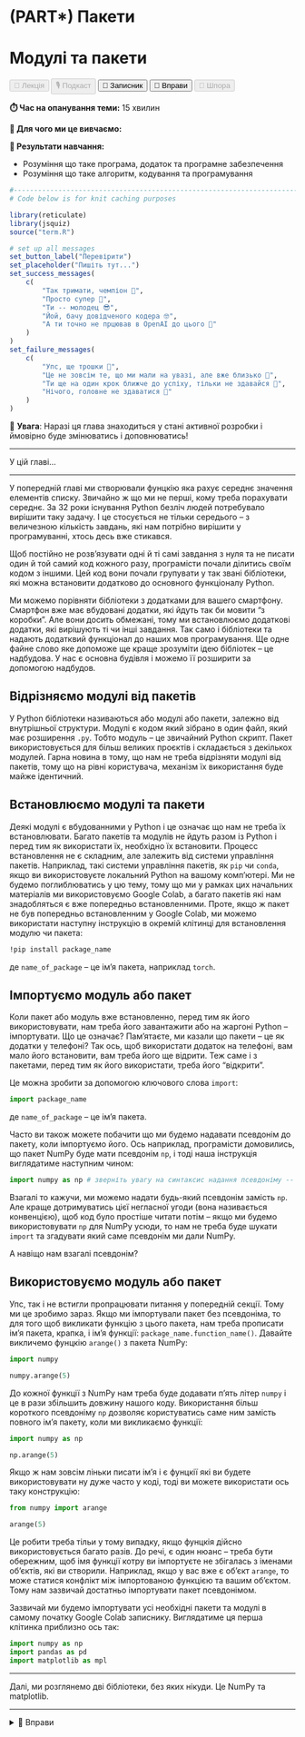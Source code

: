 # (PART\*) Пакети {-}

# Модулі та пакети 

<div class="btn-group">
  <button class="lecture" disabled>🎥 Лекція</button>
  <button class="podcast" disabled>🎙️ Подкаст</button>
  <button class="notebook">📓 Записник</button>
  <button class="exercises" onclick="openDetailsById('pkgs_exercises');">🤸 Вправи</button>
  <button class="cheat" disabled>📝 Шпора</button>
</div>

**⏱️ Час на опанування теми:** 15 хвилин

**🤷 Для чого ми це вивчаємо:**

**🔑 Результати навчання:**

- Розуміння що таке програма, додаток та програмне забезпечення
- Розуміння що таке алгоритм, кодування та програмування 

```r
#-------------------------------------------------------------------------------
# Code below is for knit caching purposes

library(reticulate)
library(jsquiz)
source("term.R")

# set up all messages 
set_button_label("Перевірити")
set_placeholder("Пишіть тут...")
set_success_messages(
    c(
        "Так тримати, чемпіон 🌟",
        "Просто супер 🤩",
        "Ти -- молодец 😎",
        "Йой, бачу довідченого кодера 🤓",
        "А ти точно не прцював в OpenAI до цього 🤖"
    )
)
set_failure_messages(
    c(
        "Упс, ще трошки 😬",
        "Це не зовсім те, що ми мали на увазі, але вже близько 🙊",
        "Ти ще на один крок ближче до успіху, тільки не здавайся 🚀",
        "Нічого, головне не здаватися 💪"
    )
)
```

<div class = "warning">
🎈 **Увага**: Наразі ця глава знаходиться у стані активної розробки і ймовірно буде змінюватись і доповнюватись!
</div>

---

У цій главі...

---

У попередній главі ми створювали фунцкію яка рахує середнє значення елементів списку. Звичайно ж що ми не перші, кому треба порахувати середнє. За 32 роки існування Python безліч людей потребувало вирішити таку задачу. І це стосується не тільки середього -- з величезною кількість завдань, які нам потрібно вирішити у програмуванні, хтось десь вже стикався. 

Щоб постійно не розв'язувати одні й ті самі завдання з нуля та не писати один й той самий код кожного разу, програмісти почали ділитись своїм кодом з іншими. Цей код вони почали групувати у так звані бібліотеки, які можна встановити додатково до основного функціоналу Python.

Ми можемо порівняти бібліотеки з додатками для вашего смартфону. Смартфон вже має вбудовані додатки, які йдуть так би мовити "з коробки". Але вони досить обмежані, тому ми встановлюємо додаткові додатки, які вирішують ті чи інші завдання. Так само і бібліотеки та надають додатквий функціонал до наших мов програмування. Ще одне файне слово яке допоможе ще краще зрозуміти ідею бібліотек -- це надбудова. У нас є основна будівля і можемо її розширити за допомогою надбудов. 

<!-- XXX: image of a smartphone with apps -->

## Відрізняємо модулі від пакетів

У Python бібліотеки називаються або модулі або пакети, залежно від внутрішньої структури. Модулі є кодом який зібрано в один файл, який має розширення `.py`. Тобто модуль -- це звичайний Python скрипт. Пакет використовується для більш великих проєктів і складається з декількох модулей. Гарна новина в тому, що нам не треба відрізняти модулі від пакетів, тому що на рівні користувача, механізм їх використання буде майже ідентичний.

<!-- XXX: difference between packages and modules -->

## Встановлюємо модулі та пакети

Деякі модулі є вбудованними у Python і це означає що нам не треба їх встановлювати. Багато пакетів та модулів не йдуть разом із Python і перед тим як використати їх, необхідно їх встановити. Процесс встановлення не є складним, але залежить від системи управління пакетів. Наприклад, такі системи управління пакетів, як `pip` чи `conda`, якщо ви використовуєте локальний Python на вашому комп'ютері. Ми не будемо поглиблюватись у цю тему, тому що ми у рамках цих начальних матеріалів ми використовуємо Google Colab, а багато пакетів які нам знадобляться є вже попередньо встановленними. Проте, якщо ж пакет не був попередньо встановленним у Google Colab, ми можемо використати наступну інструкцію в окремій клітинці для встановлення модулю чи пакета: 

```bash
!pip install package_name
```

де `name_of_package` -- це ім'я пакета, наприклад `torch`.

## Імпортуємо модуль або пакет

Коли пакет або модуль вже встановленно, перед тим як його використовувати, нам треба його завантажити або на жаргоні Python -- імпортувати. Що це означає? Пам'ятаєте, ми казали що пакети -- це як додатки у телефоні? Так ось, щоб використати додаток на телефоні, вам мало його встановити, вам треба його ще відрити. Теж саме і з пакетами, перед тим як його використати, треба його "відкрити".

Це можна зробити за допомогою ключового слова `import`:

```python
import package_name
```

де `name_of_package` -- це ім'я пакета.

Часто ви також можете побачити що ми будемо надавати псевдонім до пакету, коли імпортуємо його. Ось наприклад, програмісти домовились, що пакет NumPy буде мати псевдонім `np`, і тоді наша інструкція виглядатиме наступним чином: 

```python
import numpy as np # зверніть увагу на синтаксис надання псевдоніму -- as
```

Взагалі то кажучи, ми можемо надати будь-який псевдонім замість `np`. Але краще дотримуватись цієї негласної угоди (вона називається конвенцією), щоб код було простіше читати потім -- якщо ми будемо використовувати `np` для NumPy усюди, то нам не треба буде шукати `import` та згадувати який саме псевдонім ми дали NumPy.

<!-- XXX: two ways to load -->

А навіщо нам взагалі псевдонім?

## Використовуємо модуль або пакет

Упс, так і не встигли пропрацювати питання у попередній секції. Тому ми це зробимо зараз. Якщо ми імпортували пакет без псевдоніма, то для того щоб викликати функцію з цього пакета, нам треба прописати ім'я пакета, крапка, і ім'я функції: `package_name.function_name()`. Давайте викличемо фунцкію `arange()` з пакета NumPy:

```python
import numpy 

numpy.arange(5)
```

До кожної функції з NumPy нам треба буде додавати п'ять літер `numpy` і це в рази збільшить довжину нашого коду. Використання більш короткого псевдоніму `np` дозволяє користуватись саме ним замість повного ім'я пакету, коли ми викликаємо функції: 

```python
import numpy as np

np.arange(5)
```

<!-- XXX: use of objects from the package -->

Якщо ж нам зовсім ліньки писати ім'я і є фунцкії які ви будете використовувати ну дуже часто у коді, тоді ви можете використати ось таку конструкцію: 

```python
from numpy import arange

arange(5)
```

Це робити треба тільи у тому випадку, якщо фунцкія дійсно використовується багато разів. До речі, є один нюанс -- треба бути обережним, щоб імя функції котру ви імпортуєте не збігалась з іменами об'єктів, які ви створили. Наприклад, якщо у вас вже є об'єкт `arange`, то може статися конфлікт між імпортованою функцією та вашим об'єктом. Тому нам зазвичай достатньо імпортувати пакет псевдонімом.

Зазвичай ми будемо імпортувати усі необхідні пакети та модулі в самому початку Google Colab записнику. Виглядатиме ця перша клітинка приблизно ось так: 

```python
import numpy as np
import pandas as pd
import matplotlib as mpl
```

---

Далі, ми розглянемо дві бібліотеки, без яких нікуди. Це NumPy та matplotlib. 

---

<details id="pkgs_exercises">
<summary>🤸 Вправи</summary>
```r
generate_options_quiz(
    question = "1. Котрий рядок правильно встановить пакет?",
    answers = c(
        "<code>import pandas as pd</code>" = FALSE,
        "<code>import pandas as p</code>" = FALSE,
        "<code>import pandas</code>" = FALSE,
        "Кожен" = TRUE,
        "Жоден" = FALSE),
    allow_multiple_answers = FALSE
)
```

```r
question <- 
    "2. Як з пакету <code>pandas</code> викачати лише одну функцію <code>DataFrame</code>? Перетягніть фрагменти коду у правильному порядку:"

generate_arrange_quiz(
    question = question,
    elements = c(
        "pandas" = 2,
        "DataFrame" = 4,
        "import" = 3,
        "from" = 1
    )
)
```

```r
generate_options_quiz(
    question = "3. Котрий рядок коду правильно встановить функцію <code>read_csv()</code> з пакету <code>pandas</code>?
",
    answers = c(
        "<code>from pandas.read_csv import read_csv</code>" = FALSE,
        "<code>import read_csv from pandas</code>" = FALSE,
        "<code>from pandas import read_csv</code>" = TRUE,
        "<code>import read_csv() from pandas</code>" = FALSE),
    allow_multiple_answers = FALSE
)
```

```r
generate_options_quiz(
    question = "4. Які елементи можуть бути імпортовані з пакету <code>pandas</code> за допомогою <code>from pandas import...</code>?
",
    answers = c(
        "Лише функції" = FALSE,
        "Лише модулі" = FALSE,
        "Лише об'єкти" = FALSE,
        "Модулі, функції, та інші об'єкти" = TRUE),
    allow_multiple_answers = FALSE
)
```

```r
generate_options_quiz(
    question = "5. Що таке <code>конвенція</code> в імпортуванні пакетів з псевдонімами?",
    answers = c(
        "Вимога завжди використовувати одне ім'я пакету" = FALSE,
        "Умовні правила для використання псевдонімів" = TRUE,
        "Назва файлу модуля або пакету" = FALSE,
        "Вимога не використовувати псевдоніми для пакетів" = FALSE),
    allow_multiple_answers = FALSE
)
```
</details>

